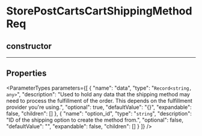 
# StorePostCartsCartShippingMethodReq

## constructor

___

## Properties

<ParameterTypes parameters={[
  {
    "name": "data",
    "type": "`Record<string, any>`",
    "description": "Used to hold any data that the shipping method may need to process the fulfillment of the order. This depends on the fulfillment provider you're using.",
    "optional": true,
    "defaultValue": "{}",
    "expandable": false,
    "children": []
  },
  {
    "name": "option_id",
    "type": "`string`",
    "description": "ID of the shipping option to create the method from.",
    "optional": false,
    "defaultValue": "",
    "expandable": false,
    "children": []
  }
]} />

